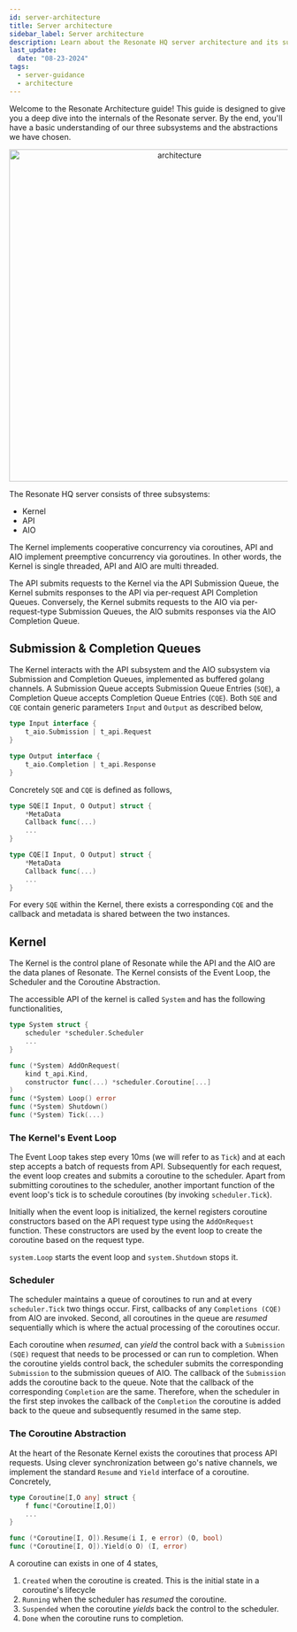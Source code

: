 ```yaml
---
id: server-architecture
title: Server architecture
sidebar_label: Server architecture
description: Learn about the Resonate HQ server architecture and its subsystems.
last_update:
  date: "08-23-2024"
tags:
  - server-guidance
  - architecture
---
```


Welcome to the Resonate Architecture guide! This guide is designed to give you a deep dive into the internals of the Resonate server. By the end, you'll have a basic understanding of our three subsystems and the abstractions we have chosen.


<center>
  <img src={architecture} alt="architecture" width="600" />
</center>

The Resonate HQ server consists of three subsystems:

- Kernel
- API
- AIO

The Kernel implements cooperative concurrency via coroutines, API and AIO implement preemptive concurrency via goroutines. In other words, the Kernel is single threaded, API and AIO are multi threaded.

The API submits requests to the Kernel via the API Submission Queue, the Kernel submits responses to the API via per-request API Completion Queues. Conversely, the Kernel submits requests to the AIO via per-request-type Submission Queues, the AIO submits responses via the AIO Completion Queue.

## Submission & Completion Queues

The Kernel interacts with the API subsystem and the AIO subsystem via Submission and Completion Queues, implemented as buffered golang channels. A Submission Queue accepts Submission Queue Entries (`SQE`), a Completion Queue accepts Completion Queue Entries (`CQE`). Both `SQE` and `CQE` contain generic parameters `Input` and `Output` as described below,

```go
type Input interface {
    t_aio.Submission | t_api.Request
}

type Output interface {
    t_aio.Completion | t_api.Response
}
```

Concretely `SQE` and `CQE` is defined as follows,

```go
type SQE[I Input, O Output] struct {
    *MetaData
    Callback func(...)
    ...
}

type CQE[I Input, O Output] struct {
    *MetaData
    Callback func(...)
    ...
}
```

For every `SQE` within the Kernel, there exists a corresponding `CQE` and the callback and metadata is shared between the two instances.

## Kernel

The Kernel is the control plane of Resonate while the API and the AIO are the data planes of Resonate. The Kernel consists of the Event Loop, the Scheduler and the Coroutine Abstraction.

The accessible API of the kernel is called `System` and has the following functionalities,

```go
type System struct {
    scheduler *scheduler.Scheduler
    ...
}

func (*System) AddOnRequest(
    kind t_api.Kind,
    constructor func(...) *scheduler.Coroutine[...]
)
func (*System) Loop() error
func (*System) Shutdown()
func (*System) Tick(...)
```

### The Kernel's Event Loop

The Event Loop takes step every 10ms (we will refer to as `Tick`) and at each step accepts a batch of requests from API. Subsequently for each request, the event loop creates and submits a coroutine to the scheduler. Apart from submitting coroutines to the scheduler, another important function of the event loop's tick is to schedule coroutines (by invoking `scheduler.Tick`).

Initially when the event loop is initialized, the kernel registers coroutine constructors based on the API request type using the `AddOnRequest` function. These constructors are used by the event loop to create the coroutine based on the request type.

`system.Loop` starts the event loop and `system.Shutdown` stops it.

### Scheduler

The scheduler maintains a queue of coroutines to run and at every `scheduler.Tick` two things occur. First, callbacks of any `Completions (CQE)` from AIO are invoked. Second, all coroutines in the queue are _resumed_ sequentially which is where the actual processing of the coroutines occur.

Each coroutine when _resumed_, can _yield_ the control back with a `Submission (SQE)` request that needs to be processed or can run to completion. When the coroutine yields control back, the scheduler submits the corresponding `Submission` to the submission queues of AIO. The callback of the `Submission` adds the coroutine back to the queue. Note that the callback of the corresponding `Completion` are the same. Therefore, when the scheduler in the first step invokes the callback of the `Completion` the coroutine is added back to the queue and subsequently resumed in the same step.

### The Coroutine Abstraction

At the heart of the Resonate Kernel exists the coroutines that process API requests. Using clever synchronization between go's native channels, we implement the standard `Resume` and `Yield` interface of a coroutine. Concretely,

```go
type Coroutine[I,O any] struct {
    f func(*Coroutine[I,O])
    ...
}

func (*Coroutine[I, O]).Resume(i I, e error) (O, bool)
func (*Coroutine[I, O]).Yield(o O) (I, error)
```

A coroutine can exists in one of 4 states,

1. `Created` when the coroutine is created. This is the initial state in a coroutine's lifecycle
2. `Running` when the scheduler has _resumed_ the coroutine.
3. `Suspended` when the coroutine _yields_ back the control to the scheduler.
4. `Done` when the coroutine runs to completion.
